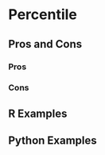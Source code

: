 # Percentile {#sec-percentile}

## Pros and Cons

### Pros

### Cons

## R Examples

## Python Examples
